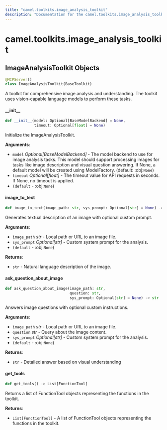 ```yaml
---
title: "camel.toolkits.image_analysis_toolkit"
description: "Documentation for the camel.toolkits.image_analysis_toolkit module"
---
```


<a id="camel.toolkits.image_analysis_toolkit"></a>

# camel.toolkits.image\_analysis\_toolkit

<a id="camel.toolkits.image_analysis_toolkit.ImageAnalysisToolkit"></a>

## ImageAnalysisToolkit Objects

```python
@MCPServer()
class ImageAnalysisToolkit(BaseToolkit)
```

A toolkit for comprehensive image analysis and understanding.
The toolkit uses vision-capable language models to perform these tasks.

<a id="camel.toolkits.image_analysis_toolkit.ImageAnalysisToolkit.__init__"></a>

#### \_\_init\_\_

```python
def __init__(model: Optional[BaseModelBackend] = None,
             timeout: Optional[float] = None)
```

Initialize the ImageAnalysisToolkit.

**Arguments**:

- `model` _Optional[BaseModelBackend]_ - The model backend to use for
  image analysis tasks. This model should support processing
  images for tasks like image description and visual question
  answering. If None, a default model will be created using
  ModelFactory. (default: :obj:`None`)
- `timeout` _Optional[float]_ - The timeout value for API requests
  in seconds. If None, no timeout is applied.
- `(default` - :obj:`None`)

<a id="camel.toolkits.image_analysis_toolkit.ImageAnalysisToolkit.image_to_text"></a>

#### image\_to\_text

```python
def image_to_text(image_path: str, sys_prompt: Optional[str] = None) -> str
```

Generates textual description of an image with optional custom
prompt.

**Arguments**:

- `image_path` _str_ - Local path or URL to an image file.
- `sys_prompt` _Optional[str]_ - Custom system prompt for the analysis.
- `(default` - :obj:`None`)
  

**Returns**:

- `str` - Natural language description of the image.

<a id="camel.toolkits.image_analysis_toolkit.ImageAnalysisToolkit.ask_question_about_image"></a>

#### ask\_question\_about\_image

```python
def ask_question_about_image(image_path: str,
                             question: str,
                             sys_prompt: Optional[str] = None) -> str
```

Answers image questions with optional custom instructions.

**Arguments**:

- `image_path` _str_ - Local path or URL to an image file.
- `question` _str_ - Query about the image content.
- `sys_prompt` _Optional[str]_ - Custom system prompt for the analysis.
- `(default` - :obj:`None`)
  

**Returns**:

- `str` - Detailed answer based on visual understanding

<a id="camel.toolkits.image_analysis_toolkit.ImageAnalysisToolkit.get_tools"></a>

#### get\_tools

```python
def get_tools() -> List[FunctionTool]
```

Returns a list of FunctionTool objects representing the functions
in the toolkit.

**Returns**:

- `List[FunctionTool]` - A list of FunctionTool objects representing the
  functions in the toolkit.

